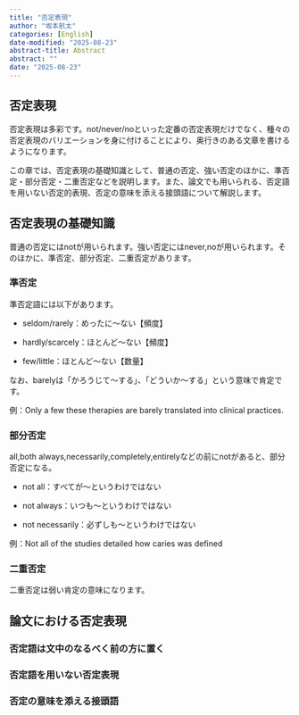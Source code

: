 ```yaml
---
title: "否定表現"
author: "坂本航太"
categories: [English]
date-modified: "2025-08-23"
abstract-title: Abstract
abstract: ""
date: "2025-08-23"
---
```


## 否定表現

否定表現は多彩です。not/never/noといった定番の否定表現だけでなく、種々の否定表現のバリエーションを身に付けることにより、奥行きのある文章を書けるようになります。

この章では、否定表現の基礎知識として、普通の否定、強い否定のほかに、準否定・部分否定・二重否定などを説明します。また、論文でも用いられる、否定語を用いない否定的表現、否定の意味を添える接頭語について解説します。

## 否定表現の基礎知識

普通の否定にはnotが用いられます。強い否定にはnever,noが用いられます。そのほかに、準否定、部分否定、二重否定があります。

### 準否定

準否定語には以下があります。

-   seldom/rarely：めったに～ない【頻度】

-   hardly/scarcely：ほとんど～ない【頻度】

-   few/little：ほとんど～ない【数量】

なお、barelyは「かろうじて～する」、「どういか～する」という意味で肯定です。

例：Only a few these therapies are barely translated into clinical practices.

### 部分否定

all,both always,necessarily,completely,entirelyなどの前にnotがあると、部分否定になる。

-   not all：すべてが～というわけではない

-   not always：いつも～というわけではない

-   not necessarily：必ずしも～というわけではない

例：Not all of the studies detailed how caries was defined

### 二重否定

二重否定は弱い肯定の意味になります。

## 論文における否定表現

### 否定語は文中のなるべく前の方に置く

### 否定語を用いない否定表現

### 否定の意味を添える接頭語